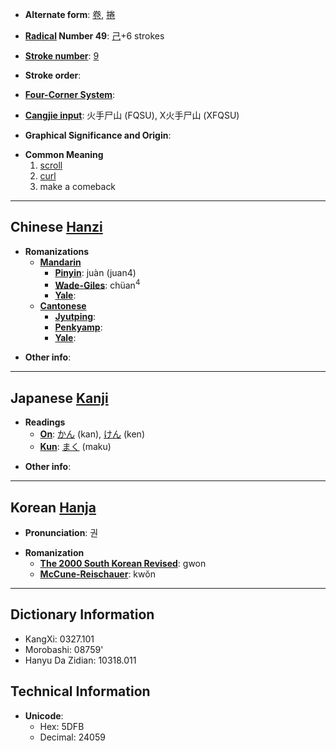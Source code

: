 * '''Alternate form''': [[卷]], [[捲]]

* '''[[Wiktionary:Chinese radical index| Radical]] Number 49''': [[Wiktionary:Chinese radical index 己|己]]+6 strokes

* '''[[Wiktionary:Chinese total strokes index|Stroke number]]''': [[Wiktionary:Chinese total strokes index 9|9]]

* '''Stroke order''': 

* '''[[Wiktionary:Chinese four corner index|Four-Corner System]]''': 

* '''[[Wiktionary:Chinese Cangjie index|Cangjie input]]''': 火手尸山 (FQSU), X火手尸山 (XFQSU)

* '''Graphical Significance and Origin''': 

* '''Common Meaning'''
*# [[scroll]]
*# [[curl]]
*# make a comeback

----

== Chinese [[Hanzi]] ==

* '''Romanizations'''
** '''[[Mandarin]]'''
*** '''[[Pinyin]]''': juàn (juan4)
*** '''[[Wade-Giles]]''': chüan<sup>4</sup>
*** '''[[Yale]]''': 
** '''[[Cantonese]]'''
*** '''[[Jyutping]]''':
*** '''[[Penkyamp]]''': 
*** '''[[Yale]]''': 

* '''Other info''': 

----

== Japanese [[Kanji]] ==

* '''Readings'''
** '''[[On]]''': [[かん]] (kan), [[けん]] (ken)
** '''[[Kun]]''': [[まく]] (maku)

* '''Other info''':  

----

== Korean [[Hanja]] ==

* '''Pronunciation''': 권

* '''Romanization'''
** '''[[The 2000 South Korean Revised Romanization|The 2000 South Korean Revised]]''': gwon
** '''[[McCune-Reischauer]]''': kwŏn

----

== Dictionary Information ==

* KangXi: 0327.101
* Morobashi: 08759'
* Hanyu Da Zidian: 10318.011

== Technical Information ==

* '''Unicode''':
** Hex: 5DFB
** Decimal: 24059